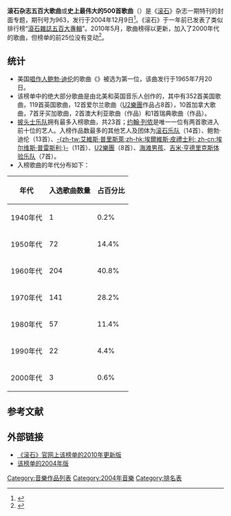 {{noteTA
|1=zh-cn:埃尔维斯•普雷斯利; zh-tw:艾維斯•普利斯萊; zh-hk:埃爾維斯•皮禮士利;
|G1=Show
|2=zh-cn:披头士乐队; zh-tw:披頭四樂團; zh-hk:披頭四樂隊;
|3=zh-cn:约翰·列侬; zh-hk:約翰·連儂; zh-tw:約翰·藍儂;
}}
'''滚石杂志五百大歌曲'''或'''史上最伟大的500首歌曲'''（{{lang-en|The 500 Greatest Songs of All Time}}）是《[[滚石_(杂志)|滚石]]》杂志一期特刊的封面专题，期刊号为963，发行于2004年12月9日<ref name=rs>{{cite web
 |url=http://www.rollingstone.com/music/lists/the-500-greatest-songs-of-all-time-20110407 
 |title=The RS 500 Greatest Songs of All Time 
 |accessdate=2008-04-10 
 |date=2004-12-09 
 |archiveurl=https://web.archive.org/web/20080622142703/http://www.rollingstone.com/news/coverstory/500songs 
 |archivedate=2008-06-22 
 |deadurl=no 
}}</ref>。《滚石》于一年前已发表了类似排行榜“[[滾石雜誌五百大專輯|滾石雜誌五百大專輯]]”。2010年5月，歌曲榜得以更新，加入了2000年代的歌曲，但榜单的前25位没有变动<ref>{{cite web|url=http://www.rollingstone.com/music/news/25-new-songs-added-to-rolling-stones-500-greatest-songs-of-all-time-20110531|title=25 New Songs Added to Rolling Stone's 500 Greatest Songs of All Time|date=2011-05-31|accessdate=2015-04-20|archive-date=2017-11-18|archive-url=https://web.archive.org/web/20171118032443/http://www.rollingstone.com/music/news/25-new-songs-added-to-rolling-stones-500-greatest-songs-of-all-time-20110531|dead-url=no}}</ref>。

== 统计 ==
* 美国[[唱作人|唱作人]][[鲍勃·迪伦|鲍勃·迪伦]]的歌曲《{{lang|en|[[Like_a_Rolling_Stone|Like a Rolling Stone]]}}》被选为第一位，该曲发行于1965年7月20日。
* 该榜单中的绝大部分歌曲是由北美和英国音乐人创作的，其中有352首美国歌曲，119首英国歌曲，12首爱尔兰歌曲（[[U2樂團|U2樂團]]作品占8首），10首加拿大歌曲，7首牙买加歌曲，2首澳大利亚歌曲（{{lang|en|[[AC/DC|AC/DC]]}}作品）和1首瑞典歌曲（{{lang|en|[[ABBA|ABBA]]}}作品）。
* [[披头士乐队|披头士乐队]]拥有最多入榜歌曲，共23首；[[约翰·列侬|约翰·列侬]]是唯一一位有两首歌进入前十位的艺人。入榜作品数最多的其他艺人及团体为[[滚石乐队|滚石乐队]]（14首）、鲍勃·迪伦（13首）、[[埃爾維斯·皮禮士利|-{zh-tw:艾維斯·普里斯萊;zh-hk:埃爾維斯·皮禮士利; zh-cn:埃尔维斯·普雷斯利;}-]]（11首）、[[U2樂團|U2樂團]]（8首）、[[海滩男孩|海滩男孩]]、[[吉米·亨德里克斯体验乐队|吉米·亨德里克斯体验乐队]]（7首）。
* 入榜歌曲的年代分布如下：
{| class="wikitable sortable" style="font-size:0.95em; line-height:1.5em;"
 |-
 ! 年代 !! 入选歌曲数量 !! 占百分比
 |-
 | 1940年代 || 1 || 0.2%
 |-
 | 1950年代 || 72 || 14.4%
 |-
 | 1960年代 || 204 || 40.8%
 |-
 | 1970年代 || 141 || 28.2%
 |-
 | 1980年代 || 57 || 11.4%
 |-
 | 1990年代 || 22 || 4.4%
 |-
 | 2000年代 || 3 || 0.6%
 |}

==参考文献==
{{reflist}}

==外部链接==
*[http://www.rollingstone.com/music/lists/the-500-greatest-songs-of-all-time-20110407 《滚石》官网上该榜单的2010年更新版] {{Wayback|url=http://www.rollingstone.com/music/lists/the-500-greatest-songs-of-all-time-20110407 |date=20080203213754 }}
*[https://web.archive.org/web/20080622142703/http://www.rollingstone.com/news/coverstory/500songs 该榜单的2004年版]

[[Category:音樂作品列表|Category:音樂作品列表]]
[[Category:2004年音樂|Category:2004年音樂]]
[[Category:排名表|Category:排名表]]